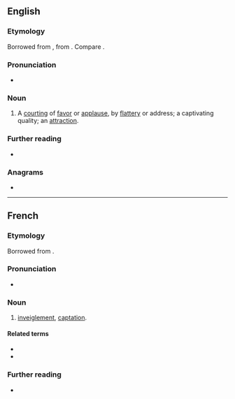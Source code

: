 ==English==

===Etymology===
Borrowed from {{bor|en|la|captatio|captatio, captationis}}, from {{m|la|capto}}. Compare {{cog|fr|captation}}.

===Pronunciation===
* {{IPA|en|/kæpˈteɪʃən/}}

===Noun===
{{en-noun|~}}

# {{lb|en|obsolete}} A [[courting]] of [[favor]] or [[applause]], by [[flattery]] or address; a captivating quality; an [[attraction]].

===Further reading===
* {{R:Webster 1913}}

===Anagrams===
* {{anagrams|en|a=aacinoptt|anaptotic}}

----

==French==

===Etymology===
Borrowed from {{bor|fr|la|captatio|captatio, captationem}}.

===Pronunciation===
* {{audio|fr|LL-Q150 (fra)-0x010C-captation.wav|Audio}}

===Noun===
{{fr-noun|f}}

# {{lb|fr|legal}} [[inveiglement]], [[#English|captation]].

====Related terms====
* {{l|fr|capter}}
* {{l|fr|captateur}}

===Further reading===
* {{R:TLFi}}
